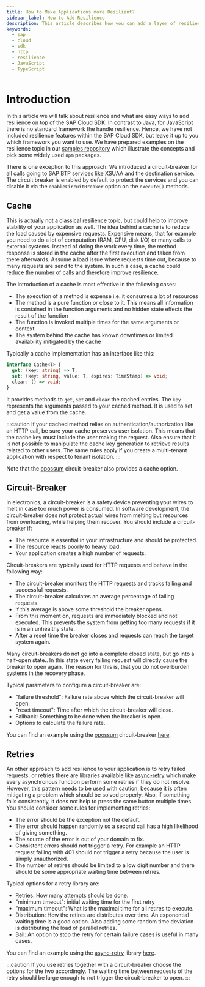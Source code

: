 ```yaml
---
title: How to Make Applications more Resilient?
sidebar_label: How to Add Resilience
description: This article describes how you can add a layer of resilience to Applications
keywords:
  - sap
  - cloud
  - sdk
  - http
  - resilience
  - JavaScript
  - TypeScript
---
```


# Introduction

In this article we will talk about resilience and what are easy ways to add resilience on top of the SAP Cloud SDK.
In contrast to Java, for JavaScript there is no standard framework the handle resilience.
Hence, we have not included resilience features within the SAP Cloud SDK, but leave it up to you which framework you want to use.
We have prepared examples on the resilience topic in our [samples repository](https://github.com/SAP-samples/cloud-sdk-js/samples/resilience-examples) which illustrate the concepts and pick some widely used `npm` packages.

There is one exception to this approach.
We introduced a circuit-breaker for all calls going to SAP BTP services like XSUAA and the destination service.
The circuit breaker is enabled by default to protect the services and you can disable it via the `enableCircuitBreaker` option on the `execute()` methods.

## Cache

This is actually not a classical resilience topic, but could help to improve stability of your application as well.
The idea behind a cache is to reduce the load caused by expensive requests.
Expensive means, that for example you need to do a lot of computation (RAM, CPU, disk I/O) or many calls to external systems.
Instead of doing the work every time, the method response is stored in the cache after the first execution and taken from there afterwards.
Assume a load issue where requests time out, because to many requests are send to the system.
In such a case, a cache could reduce the number of calls and therefore improve resilience.

The introduction of a cache is most effective in the following cases:

- The execution of a method is expense i.e. it consumes a lot of resources
- The method is a pure function or close to it. This means all information is contained in the function arguments and no hidden state effects the result of the function
- The function is invoked multiple times for the same arguments or context
- The system behind the cache has known downtimes or limited availability mitigated by the cache

Typically a cache implementation has an interface like this:

```ts
interface Cache<T> {
  get: (key: string) => T;
  set: (key: string, value: T, expires: TimeStamp) => void;
  clear: () => void;
}
```

It provides methods to `get`, `set` and `clear` the cached entries.
The `key` represents the arguments passed to your cached method.
It is used to set and get a value from the cache.

:::caution
If your cached method relies on authentication/authorization like an HTTP call, be sure your cache preserves user isolation.
This means that the cache key must include the user making the request.
Also ensure that it is not possible to manipulate the cache key generation to retrieve results related to other users.
The same rules apply if you create a multi-tenant application with respect to tenant isolation.
:::

Note that the [opossum](https://nodeshift.dev/opossum/) circuit-breaker also provides a cache option.

## Circuit-Breaker

In electronics, a circuit-breaker is a safety device preventing your wires to melt in case too much power is consumed.
In software development, the circuit-breaker does not protect actual wires from melting but resources from overloading, while helping them recover.
You should include a circuit-breaker if:

- The resource is essential in your infrastructure and should be protected.
- The resource reacts poorly to heavy load.
- Your application creates a high number of requests.

Circuit-breakers are typically used for HTTP requests and behave in the following way:

- The circuit-breaker monitors the HTTP requests and tracks failing and successful requests.
- The circuit-breaker calculates an average percentage of failing requests.
- If this average is above some threshold the breaker opens.
- From this moment on, requests are immediately blocked and not executed.
  This prevents the system from getting too many requests if it is in an unhealthy state.
- After a reset time the breaker closes and requests can reach the target system again.

Many circuit-breakers do not go into a complete closed state, but go into a half-open state..
In this state every failing request will directly cause the breaker to open again.
The reason for this is, that you do not overburden systems in the recovery phase.

Typical parameters to configure a circuit-breaker are:

- "failure threshold": Failure rate above which the circuit-breaker will open.
- "reset timeout": Time after which the circuit-breaker will close.
- Fallback: Something to be done when the breaker is open.
- Options to calculate the failure rate.

You can find an example using the [opossum](https://nodeshift.dev/opossum/) circuit-breaker [here](https://github.com/SAP-samples/cloud-sdk-js/samples/resilience-examples).

## Retries

An other approach to add resilience to your application is to retry failed requests.
or retries there are libraries available like [async-retry](https://www.npmjs.com/package/async-retry) which make every asynchronous function perform some retries if they do not resolve.
However, this pattern needs to be used with caution, because it is often mitigating a problem which should be solved properly.
Also, if something fails consistently, it does not help to press the same button multiple times.
You should consider some rules for implementing retries:

- The error should be the exception not the default.
- The error should happen randomly so a second call has a high likelihood of giving something.
- The source of the error is out of your domain to fix.
- Consistent errors should not trigger a retry. For example an HTTP request failing with 401 should not trigger a retry because the user is simply unauthorized.
- The number of retires should be limited to a low digit number and there should be some appropriate waiting time between retries.

Typical options for a retry library are:

- Retries: How many attempts should be done.
- "minimum timeout": initial waiting time for the first retry
- "maximum timeout": What is the maximal time for all retires to execute.
- Distribution: How the retires are distributes over time.
  An exponential waiting time is a good option.
  Also adding some random time deviation is distributing the load of parallel retries.
- Bail: An option to stop the retry for certain failure cases is useful in many cases.

You can find an example using the [async-retry](https://www.npmjs.com/package/async-retry) library [here](https://github.com/SAP-samples/cloud-sdk-js/samples/resilience-examples).

:::caution
If you use retries together with a circuit-breaker choose the options for the two accordingly.
The waiting time between requests of the retry should be large enough to not trigger the circuit-breaker to open.
:::
